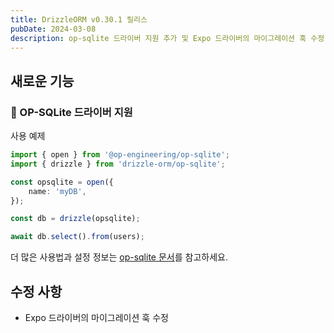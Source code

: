 ```yaml
---
title: DrizzleORM v0.30.1 릴리스
pubDate: 2024-03-08
description: op-sqlite 드라이버 지원 추가 및 Expo 드라이버의 마이그레이션 훅 수정
---
```


## 새로운 기능

### 🎉 OP-SQLite 드라이버 지원

사용 예제

```ts copy {4,5,6,8}
import { open } from '@op-engineering/op-sqlite';
import { drizzle } from 'drizzle-orm/op-sqlite';

const opsqlite = open({
	name: 'myDB',
});

const db = drizzle(opsqlite);

await db.select().from(users);
```

더 많은 사용법과 설정 정보는 [op-sqlite 문서](http://orm.drizzle.team/docs/get-started-sqlite#op-sqlite)를 참고하세요.


## 수정 사항

- Expo 드라이버의 마이그레이션 훅 수정


